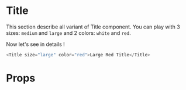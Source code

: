 
<Meta title="Atoms|Title" component={Title} />

# Title

This section describe all variant of Title component. You can play with 3 sizes: `medium` and `large` and 2 colors: `white` and `red`.

<div style={{ display: 'flex', flexDirection: 'row', justifyContent: 'space-between', flexWrap: 'wrap', width: 'auto', background: 'black' }}>
    <Medium />
    <MediumRed />
    <Large />
    <LargeRed />

</div>

Now let's see in details !

```javascript
<Title size="large" color="red">Large Red Title</Title>
```

# Props

<Props of={Title} />